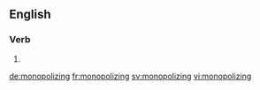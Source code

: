 ==English==

===Verb===
{{head|en}}

# {{present participle of|monopolize|lang=en}}

[[de:monopolizing]]
[[fr:monopolizing]]
[[sv:monopolizing]]
[[vi:monopolizing]]